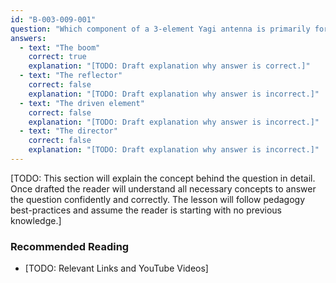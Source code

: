 ```yaml
---
id: "B-003-009-001"
question: "Which component of a 3-element Yagi antenna is primarily for mechanical support?"
answers:
  - text: "The boom"
    correct: true
    explanation: "[TODO: Draft explanation why answer is correct.]"
  - text: "The reflector"
    correct: false
    explanation: "[TODO: Draft explanation why answer is incorrect.]"
  - text: "The driven element"
    correct: false
    explanation: "[TODO: Draft explanation why answer is incorrect.]"
  - text: "The director"
    correct: false
    explanation: "[TODO: Draft explanation why answer is incorrect.]"
---
```


[TODO: This section will explain the concept behind the question in detail. Once drafted the reader will understand all necessary concepts to answer the question confidently and correctly. The lesson will follow pedagogy best-practices and assume the reader is starting with no previous knowledge.]

### Recommended Reading

- [TODO: Relevant Links and YouTube Videos]
